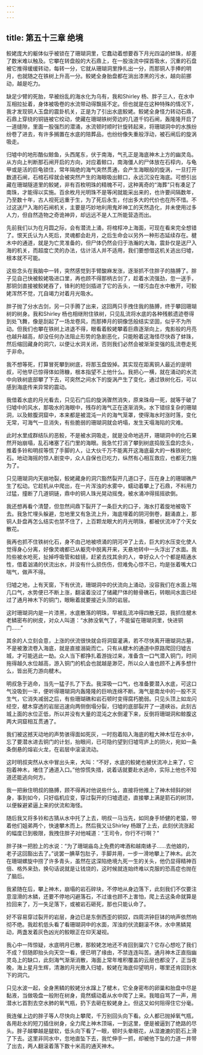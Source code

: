 ```yaml
---
---
---
```

title: 第五十三章 绝境
---




鲛姥庞大的躯体似乎被锁在了珊瑚洞里，它蠢动着想要吞下月光四溢的蚌珠，却差了数米难以触及。它攀在转盘般的大石鼎上，在一股浊流中探首吸水，沉重的石盘被它推得缓缓转动，每转一分，它就从珊瑚洞里挣扎出一分，而那铜人手捧的明月，也就随之在铁树上升高一分。鲛姥全身胎盘都在淌出漆黑的污水，越向前挪动，越是吃力。

缺足少臂的死胎，早被纷乱的海水化为乌有，我和Shirley 杨、胖子三人，在水中互相拉扯着，身体被吸卷的水流带动得飘摇不定。但也就是在这种特殊的情况下，我才发现铜人玉盘的震卦机关，正是为了引出水底鲛姥。鲛姥全身怪力转动石鼎，石鼎上穿绕的铜链被它绞动，使藏在珊瑚铁树旁边的几道千钧石闸，轰隆隆开启了一道缝隙，里面一股强烈的潜涌，水流顿时顺时针旋转起来，将珊瑚洞中的水族纷纷卷了进去，有许多搁置在水底的陪葬品，也纷纷像失重般浮动，被石闸后的旋涡吸走。

归墟中的地形酷似鲸鱼，头西尾东，伏于南海，气孔正是海底神木上方的幽灵岛。从方向上判断那石闸开启的方向，对应着鲸口，南海僵人的尸体放在石椁内，与龟甲或是活的巨龟锁住，常年隔绝的海气突然贯通，会产生海眼般的旋涡，一旦打开数道石闸，石棺石椁就会被突然产生的海眼吸出鲸口，永远沉没在海底。可想引出藏在珊瑚隧道里的鲛姥，非有百枚明珠的精魄不可，这种离奇的“海葬”只有凑足了南珠，才能得以实施。百余枚月光明珠不是等闲就能采出来的，也许要间隔数年，乃至数十年，古人视死远重于生，为了死后永生，付出多大的代价也在所不惜。不过这送尸入海的石闸机关，主要是巧妙地利用鬼斧神工的天然造化，并未使用过多人力，但自然造物之奇诡神异，却远远不是人工所能营造而出。

先前我们以为在月圆之际，会有潜流上涌，将棺椁冲上海面，可现在看来完全想错了。恨天氏认为人死后，灵魂都会赴月，之后生命会以另外一种形态延续存在。楗木中的通道，就是为亡灵准备的，但尸体仍然会归于浩瀚的大海，震卦仅是送尸入海的机关，而超度亡灵的办法，估计活人并不适用，我们要想借这机关逃出归墟，根本就不可能。

这些念头在我脑中一转，突然感觉到手臂酸麻发涨，逐渐抓不住胖子的胳膊了。胖子见自己快被鲛姥吸进口里，再也顾不得那柄古剑了，趁着水流强劲，忽一送手，那铜剑直接被鲛姥吞了，锋利的短剑插进了它的舌头，一缕污血在水中散开，可鲛姥浑然不觉，兀自竭力对着月光吸水。

胖子抛了分水古剑，另一只手腾了出来，这回两只手拽住我的胳膊，终于攀回珊瑚树的树身。我和Shirley 杨也相继附住铁树，只见乱流将水底的各种残骸遗迹卷得到处飞舞，像是刮起了一场龙卷风，而那捧月的铜像恁般结实坚固，似乎不为所动。但我们也攀在铁树上进退不得，眼看着鲛姥攀着巨鼎逐渐向上，鬼影般的月亮也越升越高，却没任何办法阻止形势的急剧恶化，只能盼着这海怪尽快吞了蚌珠，然后缩回藏身的洞穴，以便让水洞关闭，否则我们必然会被渐渐变强的乱流卷走死于非命。

我不想等死，打算冒死攀到树底，将那玉盘毁掉。其实现在距离铜人最近的是明叔，可他早已惊得体如筛糠，根本指望不上他什么。我把心一横，就在涌动的水流中向铁树底部攀了下去，可突然之间水下的旋涡产生了变化，通过铁树化石，可以感到海底传来异常的震动。

我借着水底的月光看去，只见石门后的旋涡骤然消失，原来珠母一死，就等于破了归墟中的风水，那吸水的海眼中，残存的海气正在逐渐消失。水下错综复杂的珊瑚洞，以及鲸腹洞窟中，本来都是被混沌一片的海气笼罩，使得海水时涨时落，变化无常，可海气一旦消失，有些脆弱的珊瑚洞就会坍塌，发生天塌海陷的灾难。

此时水里成群结队的恶鲛，不是被水洞吸走，就是没命地逃开，珊瑚洞中的化石果然开始崩塌，乱石堵塞了石门里的海眼。我急忙打消了攀到树底捣毁玉盘的念头，推着多铃和明叔等慌了手脚的人，让大伙千万不能离开这海底最大的一株铁树化石。地动海摇的惊人剧变中，众人自保也已吃力，纵然有心相互救应，也都无力施为了。

只见珊瑚洞内天崩地裂，鲛姥藏身的洞穴豁然裂开几道口子，压在身上的珊瑚礁产生了松动。它趁机从中爬出，在一片浑浊的水雾中，蠕动着攀上了石鼎，不料用力过猛，撞断了几道铜链，鼎中的铜人珠光晃动摇曳，被水涌冲得摇摇欲倒。

我还想再看个清楚，但忽然间鼎下裂开了一条巨大的口子，海水打着旋地被吸下去。我急忙埋头躲避，忽地里又有急流上升，海底埋着的阴河倒卷，翻涌直上，那铜人卦盘再怎么结实也禁不住了，上百颗龙眼大的月光明珠，都被伏流冲了个天女散花。

我再也抓不住铁树化石，身不由己地被喷涌的阴河冲了上去，巨大的水压变化使人觉得身心分离，好像灵魂都已从躯壳中脱离开来，天悬地转中一头浮出了水面。我险些被水呛死，扯掉呼吸管和蛙镜，赶紧去找其余的人，幸好众人个个都是精通水性，借着汹涌的伏流出水，并没有什么损伤伤，但难免心惊不已，均是张着嘴大口喘气，做声不得。

归墟之地，上有天窗，下有伏流，珊瑚洞中的伏流向上涌动，没容我们在水面上喘几口气，水势便已不断上涨，翻滚着没过了储藏尸体的鲸骨礁石，转眼间水面已经过了通月神木下的铜门，眼瞅着就要接近头顶的岩层。

这时珊瑚洞内是一片漆黑，水底散落的明珠，早被乱流冲得四散无踪，我抓住楗木老鳞密布的树皮，对众人叫道：“水肺没氧气了，不能留在珊瑚洞里，快进铜门……”

其余的人立刻会意，上涨的伏流很快就会将洞窟灌满，若不尽快离开珊瑚洞古墓，不是被激流卷入海底，就是直接溺毙而亡。只有从楗木的通道中原路爬回归墟古城，才可能逃此一劫。众人当下都挣扎着游拢过来，准备含一口气潜入铜门，时间拖得越久水位越高，游入铜门的机会也就越是渺茫，所以众人谁也顾不上再多想什么，皆出死力游向楗木。

明叔急于逃命，当先一猛子扎了下去。我深吸一口气，也准备要潜入水底，可这口气没吸到一半，便听得珊瑚洞内轰隆隆的巨响连绵不断。海气是南龙中的一股不灭生气，它消失减弱之后，有些珊瑚礁和岩石顿时变得腐朽脆弱。只见头顶上如龙闪经空，楗木穿透的岩层迅速向两侧倒塌分裂，归墟的底部裂开了一道峡谷。此刻古城上面的水位正低，所以并没有大量的混沌之水倒灌下来，反倒将珊瑚洞和鲸腹这两大洞窟相互贯通了。

我们被这撼天动地的声势骇得面如死灰，一时抱着陷入海底的粗大神木怔在水中，忘了要潜水进去铜门的计划，抬眼间，已可隐约望到归墟穹庐上的阴火，宛如一条条倒悬的熔岩火龙，在岩层中滚滚流动。

这时明叔突然从水中冒出头来，大叫：“不好，水底的鲛姥也被伏流冲上来了，它抱着神木，堵住了通道入口。”他惊慌失措，说着话就要赴水逃命，实际上他也不知道还能逃向何方。

我一把揪住明叔的胳膊，顾不得再对他说些什么，直接将他推上了神木倾斜的树身，事到如今，只好临机应变，穿过裂开的归墟遗迹，直接攀上满是箭石的树顶，以便躲避紧逼上来的伏流和海怪。

随后我又将多铃和古猜从水中托了上去，明叔一马当先，如同身手矫健的老猿，带着他们姐弟两个，快速攀木而上。然后我又让Shirley 杨跟了上去，此刻伏流涨起的幅度已到极限，我拽住胖子对他喊道：“王司令，你行不行啊？”

胖子抹一把脸上的水说：“为了珊瑚庙岛上免费的啤酒和越南婊子……去他娘的，老子这回豁出去了。”说罢一腆草包肚子，手脚并用，一步一滑地攀上了神木。此次在珊瑚螺旋中捞了许多青头，虽然在这深陷绝境九死一生的关头，他仍显得精神百倍、格外来劲，换句话说就是让钱烧的，这时候就连始终难以克服的恐高症也抛在了脑后。

我紧随在后，攀上神木，崩塌的岩石碎块，不停地从身边落下，此刻我们不仅要注意湿滑的木鳞，还要不停地闪避落石，不过谁也顾不上害怕，爬上去这条命就算是捡回来了，万一失足落下，或被岩石砸死，那也只能认命了。

好不容易穿过裂开的岩层，身边已是东倒西歪的铜奴，四周洪钟巨钵的响声依然响彻不绝。我趁机低头看了看珊瑚洞中的水面，浑浊的伏流翻滚不休，水中黑鳞晃动，两盏发着灰色凶光的鲛眼正在仰天凝视。

我心中一阵惊疑，水底明月已散，那鲛姥怎地还不肯回到巢穴？它存心想吃了我们不成？但随即抬头向天空一看，便已明了缘由，不禁连连叫苦。通月神木正直指幽灵岛上的缺口，此刻海气渐渐消散，海面上常年堆积覆盖的云层也都没了，正当夜晚，海上星月生辉，清澈的月光撒入归墟，鲛姥在海底仰望明月，哪里还肯回到水下的洞穴。

只见水波一起，全身黑鳞的鲛姥分水蹿上了楗木，它全身密布的卵巢和胎盘中尽是黏液，当做吸盘一般附在树身，竟然蠕动着从水中爬了上来。我暗自骂了一声，用潜水匕首割去空水肺的氧气瓶，扔下去砸在鲛姥身上。但这又如何阻得住它分毫。

我连催上边的胖子等人尽快向上攀爬，千万别回头向下看。众人都已抛掉氧气瓶，各用赴水的短刀插住树身，全力爬上神木顶端，一到这里，便是被逼到了绝路的尽头。胖子越攀越是腿软，低头向下看了一眼，顿时头晕眼花，从湿漉漉的箭石上滑了下去。这里非同水中，忽地直坠下去，我忙伸手一抓，却被他下坠的力道一井带了出去，两人翻滚着落下数十米高的通天神木。